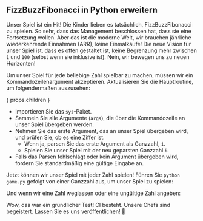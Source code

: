 
## FizzBuzzFibonacci in Python erweitern

Unser Spiel ist ein Hit! Die Kinder lieben es tatsächlich, FizzBuzzFibonacci zu spielen.
So sehr, dass das Management beschlossen hat, dass sie eine Fortsetzung wollen.
Aber das ist die moderne Welt, wir brauchen jährliche wiederkehrende Einnahmen (ARR), keine Einmalkäufe!
Die neue Vision für unser Spiel ist, dass es offen gestaltet ist, keine Begrenzung mehr zwischen `1` und `100` (selbst wenn sie inklusive ist).
Nein, wir bewegen uns zu neuen Horizonten!

<FizzBuzzFibonacciOpenRules />

Um unser Spiel für jede beliebige Zahl spielbar zu machen, müssen wir ein Kommandozeilenargument akzeptieren.
Aktualisieren Sie die Hauptroutine, um folgendermaßen auszusehen:

{ props.children }

- Importieren Sie das `sys`-Paket.
- Sammeln Sie alle Argumente (`args`), die über die Kommandozeile an unser Spiel übergeben werden.
- Nehmen Sie das erste Argument, das an unser Spiel übergeben wird, und prüfen Sie, ob es eine Ziffer ist.
  - Wenn ja, parsen Sie das erste Argument als Ganzzahl, `i`.
  - Spielen Sie unser Spiel mit der neu geparsten Ganzzahl `i`.
- Falls das Parsen fehlschlägt oder kein Argument übergeben wird, fordern Sie standardmäßig eine gültige Eingabe an.

Jetzt können wir unser Spiel mit jeder Zahl spielen!
Führen Sie `python game.py` gefolgt von einer Ganzzahl aus, um unser Spiel zu spielen:

<FizzBuzzFibonacciOpenOutput />

Und wenn wir eine Zahl weglassen oder eine ungültige Zahl angeben:

<FizzBuzzFibonacciOpenOutputDefault />

Wow, das war ein gründlicher Test! CI besteht. Unsere Chefs sind begeistert.
Lassen Sie es uns veröffentlichen! 🚀